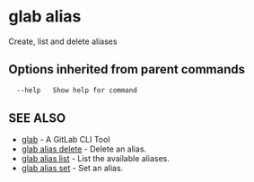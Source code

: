 # glab alias

Create, list and delete aliases

## Options inherited from parent commands

```bash
  --help   Show help for command
```

## SEE ALSO

- [glab](../../../) - A GitLab CLI Tool
- [glab alias delete](alias/delete) - Delete an alias.
- [glab alias list](alias/list) - List the available aliases.
- [glab alias set](alias/set) - Set an alias.
